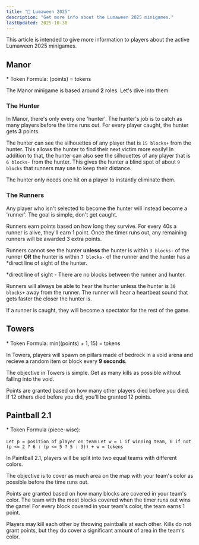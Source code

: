 ```yaml
---
title: "🎃 Lumaween 2025"
description: "Get more info about the Lumaween 2025 minigames."
lastUpdated: 2025-10-30
---
```


This article is intended to give more information to players about the active Lumaween 2025 minigames.

## Manor

<div class="list">
* Token Formula: (points) = tokens
</div>

The Manor minigame is based around **2** roles. Let's dive into them:


### The Hunter

In Manor, there's only every one 'hunter'. The hunter's job is to catch as many players before the time runs out.
For every player caught, the hunter gets **3** points. 


The hunter can see the silhouettes of any player that is `15 blocks+` from the hunter. This allows the hunter to find their next victim more easily!
In addition to that, the hunter can also see the silhouettes of any player that is `6 blocks-` from the hunter.
This gives the hunter a blind spot of about `9 blocks` that runners may use to keep their distance.


The hunter only needs one hit on a player to instantly eliminate them.


### The Runners

Any player who isn't selected to become the hunter will instead become a 'runner'. The goal is simple, don't get caught.

Runners earn points based on how long they survive. For every 40s a runner is alive, they'll earn 1 point. Once the timer runs out,
any remaining runners will be awarded 3 extra points.

Runners cannot see the hunter **unless** the hunter is within `3 blocks-` of the runner **OR** the hunter
is within `7 blocks-` of the runner and the hunter has a *direct line of sight of the hunter.

*direct line of sight - There are no blocks between the runner and hunter.


Runners will always be able to hear the hunter unless the hunter is `30 blocks+` away from the runner. The runner will hear a heartbeat sound
that gets faster the closer the hunter is.


If a runner is caught, they will become a spectator for the rest of the game.


## Towers

<div class="list">
* Token Formula: min((points) + 1, 15) = tokens
</div>

In Towers, players will spawn on pillars made of bedrock in a void arena and recieve a random item or block every **9 seconds**.


The objective in Towers is simple. Get as many kills as possible without falling into the void.


Points are granted based on how many other players died before you died. If 12 others died before you did,
you'll be granted 12 points.


## Paintball 2.1

<div class="list">
* Token Formula (piece-wise):

`Let p = position of player on team`
`Let w = 1 if winning team, 0 if not`
`(p <= 2 ? 6 : (p <= 5 ? 5 : 3)) + w = tokens`
</div>

In Paintball 2.1, players will be split into two equal teams with different colors.

The objective is to cover as much area on the map with your team's color as possible before the time runs out.

Points are granted based on how many blocks are covered in your team's color. The team with the most blocks covered
when the timer runs out wins the game! For every block covered in your team's color, the team earns 1 point.

Players may kill each other by throwing paintballs at each other. Kills do not grant points, but they do cover
a significant amount of area in the team's color.